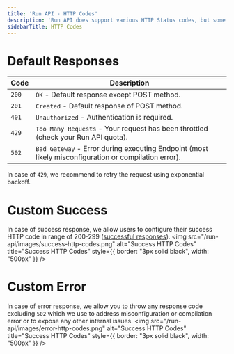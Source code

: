 ```yaml
---
title: 'Run API - HTTP Codes'
description: 'Run API does support various HTTP Status codes, but some are reserved for internal reporting e.g. `429` and `502`.'
sidebarTitle: HTTP Codes
---
```


# Default Responses

| Code  | Description                                                                                          |
|-------|------------------------------------------------------------------------------------------------------|
| `200` | `OK` - Default response except POST method.                                                          |
| `201` | `Created` - Default response of POST method.                                                         |
| `401` | `Unauthorized` - Authentication is required.                                                         |
| `429` | `Too Many Requests` - Your request has been throttled (check your Run API quota).                    |
| `502` | `Bad Gateway` - Error during executing Endpoint (most likely misconfiguration or compilation error). |

<Note>In case of `429`, we recommend to retry the request using exponential backoff.</Note>

# Custom Success
In case of success response, we allow users to configure their success HTTP code in range of 200-299 ([successful responses](https://developer.mozilla.org/en-US/docs/Web/HTTP/Status#successful_responses)).
<img
    src="/run-api/images/success-http-codes.png"
    alt="Success HTTP Codes"
    title="Success HTTP Codes"
    style={{ border: "3px solid black", width: "500px" }}
/>

# Custom Error
In case of error response, we allow you to throw any response code excluding `502` which we use to address misconfiguration or compilation error or to expose any other internal issues.
<img
    src="/run-api/images/error-http-codes.png"
    alt="Success HTTP Codes"
    title="Success HTTP Codes"
    style={{ border: "3px solid black", width: "500px" }}
/>

